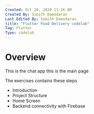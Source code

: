 ```yaml
---
Created: Oct 20, 2020 11:26 AM
Created By: Sumith Damodaran
Last Edited By: Sumith Damodaran
title: "Flutter Food Delivery codelab"
Tag: Flutter
Type: codelab
---
```


# Overview

This is the chat app this is the main page

The exercises contains these steps
- Introduction
- Project Structure
- Home Screen
- Backend connectivity with Firebase